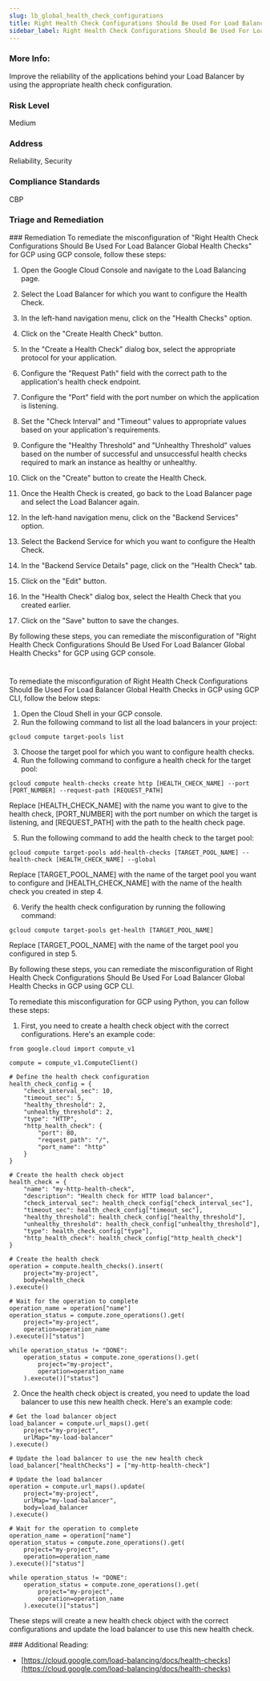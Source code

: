 ```yaml
---
slug: lb_global_health_check_configurations
title: Right Health Check Configurations Should Be Used For Load Balancer Global Health Checks
sidebar_label: Right Health Check Configurations Should Be Used For Load Balancer Global Health Checks
---
```


### More Info:

Improve the reliability of the applications behind your Load Balancer by using the appropriate health check configuration.

### Risk Level

Medium

### Address

Reliability, Security

### Compliance Standards

CBP


### Triage and Remediation
<Tabs>
<Tab title='Remediation'>
### Remediation

<AccordionGroup>
<Accordion title='Using Console' defaultOpen='true'>
To remediate the misconfiguration of "Right Health Check Configurations Should Be Used For Load Balancer Global Health Checks" for GCP using GCP console, follow these steps:

1. Open the Google Cloud Console and navigate to the Load Balancing page.

2. Select the Load Balancer for which you want to configure the Health Check.

3. In the left-hand navigation menu, click on the "Health Checks" option.

4. Click on the "Create Health Check" button.

5. In the "Create a Health Check" dialog box, select the appropriate protocol for your application.

6. Configure the "Request Path" field with the correct path to the application's health check endpoint.

7. Configure the "Port" field with the port number on which the application is listening.

8. Set the "Check Interval" and "Timeout" values to appropriate values based on your application's requirements.

9. Configure the "Healthy Threshold" and "Unhealthy Threshold" values based on the number of successful and unsuccessful health checks required to mark an instance as healthy or unhealthy.

10. Click on the "Create" button to create the Health Check.

11. Once the Health Check is created, go back to the Load Balancer page and select the Load Balancer again.

12. In the left-hand navigation menu, click on the "Backend Services" option.

13. Select the Backend Service for which you want to configure the Health Check.

14. In the "Backend Service Details" page, click on the "Health Check" tab.

15. Click on the "Edit" button.

16. In the "Health Check" dialog box, select the Health Check that you created earlier.

17. Click on the "Save" button to save the changes.

By following these steps, you can remediate the misconfiguration of "Right Health Check Configurations Should Be Used For Load Balancer Global Health Checks" for GCP using GCP console.

#
</Accordion>

<Accordion title='Using CLI'>
To remediate the misconfiguration of Right Health Check Configurations Should Be Used For Load Balancer Global Health Checks in GCP using GCP CLI, follow the below steps:

1. Open the Cloud Shell in your GCP console.
2. Run the following command to list all the load balancers in your project:

```
gcloud compute target-pools list
```

3. Choose the target pool for which you want to configure health checks.
4. Run the following command to configure a health check for the target pool:

```
gcloud compute health-checks create http [HEALTH_CHECK_NAME] --port [PORT_NUMBER] --request-path [REQUEST_PATH]
```

Replace [HEALTH_CHECK_NAME] with the name you want to give to the health check, [PORT_NUMBER] with the port number on which the target is listening, and [REQUEST_PATH] with the path to the health check page.

5. Run the following command to add the health check to the target pool:

```
gcloud compute target-pools add-health-checks [TARGET_POOL_NAME] --health-check [HEALTH_CHECK_NAME] --global
```

Replace [TARGET_POOL_NAME] with the name of the target pool you want to configure and [HEALTH_CHECK_NAME] with the name of the health check you created in step 4.

6. Verify the health check configuration by running the following command:

```
gcloud compute target-pools get-health [TARGET_POOL_NAME]
```

Replace [TARGET_POOL_NAME] with the name of the target pool you configured in step 5.

By following these steps, you can remediate the misconfiguration of Right Health Check Configurations Should Be Used For Load Balancer Global Health Checks in GCP using GCP CLI.
</Accordion>

<Accordion title='Using Python'>
To remediate this misconfiguration for GCP using Python, you can follow these steps:

1. First, you need to create a health check object with the correct configurations. Here's an example code:

```
from google.cloud import compute_v1

compute = compute_v1.ComputeClient()

# Define the health check configuration
health_check_config = {
    "check_interval_sec": 10,
    "timeout_sec": 5,
    "healthy_threshold": 2,
    "unhealthy_threshold": 2,
    "type": "HTTP",
    "http_health_check": {
        "port": 80,
        "request_path": "/",
        "port_name": "http"
    }
}

# Create the health check object
health_check = {
    "name": "my-http-health-check",
    "description": "Health check for HTTP load balancer",
    "check_interval_sec": health_check_config["check_interval_sec"],
    "timeout_sec": health_check_config["timeout_sec"],
    "healthy_threshold": health_check_config["healthy_threshold"],
    "unhealthy_threshold": health_check_config["unhealthy_threshold"],
    "type": health_check_config["type"],
    "http_health_check": health_check_config["http_health_check"]
}

# Create the health check
operation = compute.health_checks().insert(
    project="my-project",
    body=health_check
).execute()

# Wait for the operation to complete
operation_name = operation["name"]
operation_status = compute.zone_operations().get(
    project="my-project",
    operation=operation_name
).execute()["status"]

while operation_status != "DONE":
    operation_status = compute.zone_operations().get(
        project="my-project",
        operation=operation_name
    ).execute()["status"]
```

2. Once the health check object is created, you need to update the load balancer to use this new health check. Here's an example code:

```
# Get the load balancer object
load_balancer = compute.url_maps().get(
    project="my-project",
    urlMap="my-load-balancer"
).execute()

# Update the load balancer to use the new health check
load_balancer["healthChecks"] = ["my-http-health-check"]

# Update the load balancer
operation = compute.url_maps().update(
    project="my-project",
    urlMap="my-load-balancer",
    body=load_balancer
).execute()

# Wait for the operation to complete
operation_name = operation["name"]
operation_status = compute.zone_operations().get(
    project="my-project",
    operation=operation_name
).execute()["status"]

while operation_status != "DONE":
    operation_status = compute.zone_operations().get(
        project="my-project",
        operation=operation_name
    ).execute()["status"]
```

These steps will create a new health check object with the correct configurations and update the load balancer to use this new health check.
</Accordion>

</AccordionGroup>
</Tab>
</Tabs>
### Additional Reading:

- [https://cloud.google.com/load-balancing/docs/health-checks](https://cloud.google.com/load-balancing/docs/health-checks) 

